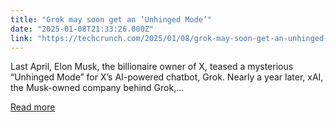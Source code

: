 ```yaml
---
title: "Grok may soon get an ‘Unhinged Mode’"
date: "2025-01-08T21:33:26.000Z"
link: "https://techcrunch.com/2025/01/08/grok-may-soon-get-an-unhinged-mode/"
---
```


Last April, Elon Musk, the billionaire owner of X, teased a mysterious &#8220;Unhinged Mode&#8221; for X&#8217;s AI-powered chatbot, Grok. Nearly a year later, xAI, the Musk-owned company behind Grok,...

[Read more](https://techcrunch.com/2025/01/08/grok-may-soon-get-an-unhinged-mode/)
